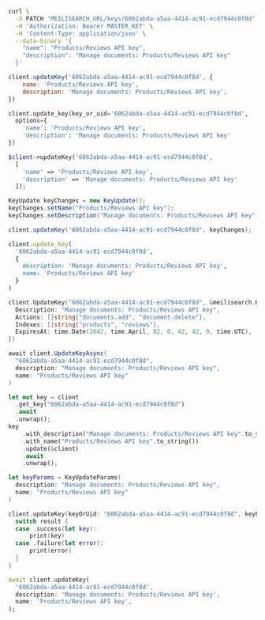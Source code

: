 <CodeGroup>

```bash cURL
curl \
  -X PATCH 'MEILISEARCH_URL/keys/6062abda-a5aa-4414-ac91-ecd7944c0f8d' \
  -H 'Authorization: Bearer MASTER_KEY' \
  -H 'Content-Type: application/json' \
  --data-binary '{
    "name": "Products/Reviews API key",
    "description": "Manage documents: Products/Reviews API key"
  }'
```


```javascript JS
client.updateKey('6062abda-a5aa-4414-ac91-ecd7944c0f8d', {
    name: 'Products/Reviews API key',
    description: 'Manage documents: Products/Reviews API key',
})
```


```python Python
client.update_key(key_or_uid='6062abda-a5aa-4414-ac91-ecd7944c0f8d',
  options={
    'name': 'Products/Reviews API key',
    'description': 'Manage documents: Products/Reviews API key'
})
```


```php PHP
$client->updateKey('6062abda-a5aa-4414-ac91-ecd7944c0f8d',
  [
    'name' => 'Products/Reviews API key',
    'description' => 'Manage documents: Products/Reviews API key'
  ]);
```


```java Java
KeyUpdate keyChanges = new KeyUpdate();
keyChanges.setName("Products/Reviews API key");
keyChanges.setDescription("Manage documents: Products/Reviews API key");

client.updateKey("6062abda-a5aa-4414-ac91-ecd7944c0f8d", keyChanges);
```


```ruby Ruby
client.update_key(
  '6062abda-a5aa-4414-ac91-ecd7944c0f8d',
  {
    description: 'Manage documents: Products/Reviews API key',
    name: 'Products/Reviews API key'
  }
)
```


```go Go
client.UpdateKey("6062abda-a5aa-4414-ac91-ecd7944c0f8d", &meilisearch.Key{
  Description: "Manage documents: Products/Reviews API key",
  Actions: []string{"documents.add", "document.delete"},
  Indexes: []string{"products", "reviews"},
  ExpiresAt: time.Date(2042, time.April, 02, 0, 42, 42, 0, time.UTC),
})
```


```csharp C#
await client.UpdateKeyAsync(
  "6062abda-a5aa-4414-ac91-ecd7944c0f8d",
  description: "Manage documents: Products/Reviews API key",
  name: "Products/Reviews API key"
)
```


```rust Rust
let mut key = client
  .get_key("6062abda-a5aa-4414-ac91-ecd7944c0f8d")
  .await
  .unwrap();
key
    .with_description("Manage documents: Products/Reviews API key".to_string())
    .with_name("Products/Reviews API key".to_string())
    .update(&client)
    .await
    .unwrap();
```


```swift Swift
let keyParams = KeyUpdateParams(
  description: "Manage documents: Products/Reviews API key",
  name: "Products/Reviews API key"
)

client.updateKey(keyOrUid: "6062abda-a5aa-4414-ac91-ecd7944c0f8d", keyParams: keyParams) { result in
  switch result {
  case .success(let key):
      print(key)
  case .failure(let error):
      print(error)
  }
}
```


```dart Dart
await client.updateKey(
  '6062abda-a5aa-4414-ac91-ecd7944c0f8d',
  description: 'Manage documents: Products/Reviews API key',
  name: 'Products/Reviews API key',
);
```

</CodeGroup>